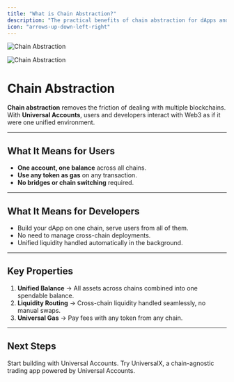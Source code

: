 ```yaml
---
title: "What is Chain Abstraction?"
description: "The practical benefits of chain abstraction for dApps and users."
icon: "arrows-up-down-left-right"
---
```


<Frame caption="Chain Abstraction visualized.">
  <img
    className="block dark:hidden"
    src="/intro/images/cha-overview.png"
    alt="Chain Abstraction"
  />

  <img
    className="hidden dark:block"
    src="/intro/images/cha-overview.png"
    alt="Chain Abstraction"
  />
</Frame>

# Chain Abstraction

**Chain abstraction** removes the friction of dealing with multiple blockchains.  
With **Universal Accounts**, users and developers interact with Web3 as if it were one unified environment.

---

## What It Means for Users

- **One account, one balance** across all chains.  
- **Use any token as gas** on any transaction.  
- **No bridges or chain switching** required.

---

## What It Means for Developers

- Build your dApp on one chain, serve users from all of them.  
- No need to manage cross-chain deployments.  
- Unified liquidity handled automatically in the background.  

---

## Key Properties

1. **Unified Balance** → All assets across chains combined into one spendable balance.  
2. **Liquidity Routing** → Cross-chain liquidity handled seamlessly, no manual swaps.  
3. **Universal Gas** → Pay fees with any token from any chain.  

---

## Next Steps

<CardGroup cols="2">
  <Card title="Integrate Chain Abstraction" icon="code" href="/universal-accounts/cha/web-quickstart">
    Start building with Universal Accounts.
  </Card>
  <Card title="See It Live: UniversalX" icon="layer-group" href="https://universalx.app">
    Try UniversalX, a chain-agnostic trading app powered by Universal Accounts.
  </Card>
</CardGroup>
